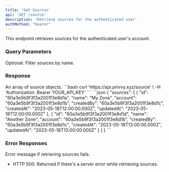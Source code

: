 ```yaml
---
title: 'Get Sources'
api: 'GET /source'
description: 'Retrieve sources for the authenticated user'
authMethod: "bearer"
---
```


This endpoint retrieves sources for the authenticated user's account.

### Query Parameters

<ParamField query="name" type="string">
  Optional. Filter sources by name.
</ParamField>

### Response

<ResponseField name="sources" type="array">
  An array of source objects.
</ResponseField>

<RequestExample>
```bash
curl 'https://api.privvy.xyz/source' \
-H 'Authorization: Bearer YOUR_API_KEY'
```
</RequestExample>

<ResponseExample>
```json
{
"sources": [
    {
      "id": "60a3e5b9f3f3a2001f3e8d1a",
      "name": "My Zone",
      "account": "60a3e5b9f3f3a2001f3e8d1b",
      "createdBy": "60a3e5b9f3f3a2001f3e8d1c",
      "createdAt": "2023-05-18T12:00:00.000Z",
      "updatedAt": "2023-05-18T12:00:00.000Z"
    },
    {
      "id": "60a3e5b9f3f3a2001f3e8d1d",
      "name": "Another Zone",
      "account": "60a3e5b9f3f3a2001f3e8d1b",
      "createdBy": "60a3e5b9f3f3a2001f3e8d1c",
      "createdAt": "2023-05-18T13:00:00.000Z",
      "updatedAt": "2023-05-18T13:00:00.000Z"
    }
  ]
}
```
</ResponseExample>

### Error Responses

<ResponseField name="error" type="string">
  Error message if retrieving sources fails.
</ResponseField>

- HTTP 500: Returned if there's a server error while retrieving sources.
